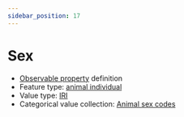 ```yaml
---
sidebar_position: 17
---
```



# Sex

- [Observable property](/viewers/dawe-vocabs?uri=https://linked.data.gov.au/def/nrm/40b39732-e10b-4c4e-968b-3404663a094d) definition
- Feature type: [animal individual](http://linked.data.gov.au/def/tern-cv/ecb855ed-50e1-4299-8491-861759ef40b7)
- Value type: [IRI](https://w3id.org/tern/ontologies/tern/IRI)
- Categorical value collection: [Animal sex codes](/viewers/dawe-vocabs?uri=https://linked.data.gov.au/def/nrm/fcc3a1e1-3e35-4a4f-bd44-eface035025c)

<Example
  protocolModule="opportunistic-observations"
  observableProperty="https://linked.data.gov.au/def/nrm/40b39732-e10b-4c4e-968b-3404663a094d"
/>
